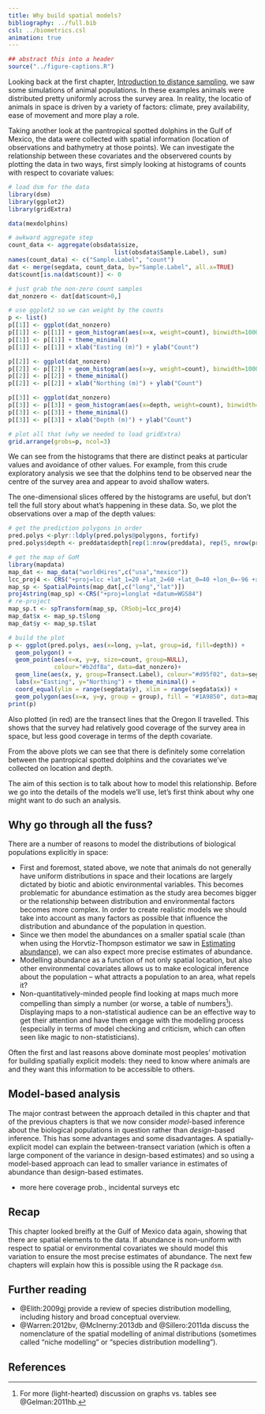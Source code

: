 ```yaml
---
title: Why build spatial models?
bibliography: ../full.bib
csl: ../biometrics.csl
animation: true
---
```


```r
## abstract this into a header
source("../figure-captions.R")
```

Looking back at the first chapter, [Introduction to distance sampling](distance-intro.html), we saw some simulations of animal populations. In these examples animals were distributed pretty uniformly across the survey area. In reality, the locatio  of animals in space is driven by a variety of factors: climate, prey availability, ease of movement and more play a role.

Taking another look at the pantropical spotted dolphins in the Gulf of Mexico, the data were collected with spatial information (location of observations and bathymetry at those points). We can investigate the relationship between these covariates and the observered counts by plotting the data in two ways, first simply looking at histograms of counts with respect to covariate values:

```r
# load dsm for the data
library(dsm)
library(ggplot2)
library(gridExtra)

data(mexdolphins)

# awkward aggregate step
count_data <- aggregate(obsdata$size,
                              list(obsdata$Sample.Label), sum)
names(count_data) <- c("Sample.Label", "count")
dat <- merge(segdata, count_data, by="Sample.Label", all.x=TRUE)
dat$count[is.na(dat$count)] <- 0

# just grab the non-zero count samples
dat_nonzero <- dat[dat$count>0,]

# use ggplot2 so we can weight by the counts
p <- list()
p[[1]] <- ggplot(dat_nonzero)
p[[1]] <- p[[1]] + geom_histogram(aes(x=x, weight=count), binwidth=100000)
p[[1]] <- p[[1]] + theme_minimal()
p[[1]] <- p[[1]] + xlab("Easting (m)") + ylab("Count")

p[[2]] <- ggplot(dat_nonzero)
p[[2]] <- p[[2]] + geom_histogram(aes(x=y, weight=count), binwidth=100000)
p[[2]] <- p[[2]] + theme_minimal()
p[[2]] <- p[[2]] + xlab("Northing (m)") + ylab("Count")

p[[3]] <- ggplot(dat_nonzero)
p[[3]] <- p[[3]] + geom_histogram(aes(x=depth, weight=count), binwidth=250)
p[[3]] <- p[[3]] + theme_minimal()
p[[3]] <- p[[3]] + xlab("Depth (m)") + ylab("Count")

# plot all that (why we needed to load gridExtra)
grid.arrange(grobs=p, ncol=3)
```

We can see from the histograms that there are distinct peaks at particular values and avoidance of other values. For example, from this crude exploratory analysis we see that the dolphins tend to be observed near the centre of the survey area and appear to avoid shallow waters.

The one-dimensional slices offered by the histograms are useful, but don't tell the full story about what's happening in these data. So, we plot the observations over a map of the depth values:

```r
# get the prediction polygons in order
pred.polys <-plyr::ldply(pred.polys@polygons, fortify)
pred.polys$depth <- preddata$depth[rep(1:nrow(preddata), rep(5, nrow(preddata)))]

# get the map of GoM
library(mapdata)
map_dat <- map_data("worldHires",c("usa","mexico"))
lcc_proj4 <- CRS("+proj=lcc +lat_1=20 +lat_2=60 +lat_0=40 +lon_0=-96 +x_0=0 +y_0=0 +ellps=GRS80 +datum=NAD83 +units=m +no_defs ")
map_sp <- SpatialPoints(map_dat[,c("long","lat")])
proj4string(map_sp) <-CRS("+proj=longlat +datum=WGS84")
# re-project
map_sp.t <- spTransform(map_sp, CRSobj=lcc_proj4)
map_dat$x <- map_sp.t$long
map_dat$y <- map_sp.t$lat

# build the plot
p <- ggplot(pred.polys, aes(x=long, y=lat, group=id, fill=depth)) +
  geom_polygon() +
  geom_point(aes(x=x, y=y, size=count, group=NULL),
             colour="#b2df8a", data=dat_nonzero)+
  geom_line(aes(x, y, group=Transect.Label), colour="#d95f02", data=segdata) +
  labs(x="Easting", y="Northing") + theme_minimal() +
  coord_equal(ylim = range(segdata$y), xlim = range(segdata$x)) +
  geom_polygon(aes(x=x, y=y, group = group), fill = "#1A9850", data=map_dat)
print(p)
```

Also plotted (in red) are the transect lines that the Oregon II travelled. This shows that the survey had relatively good coverage of the survey area in space, but less good coverage in terms of the depth covariate.

From the above plots we can see that there is definitely some correlation between the pantropical spotted dolphins and the covariates we've collected on location and depth. 

The aim of this section is to talk about how to model this relationship. Before we go into the details of the models we'll use, let's first think about why one might want to do such an analysis.

## Why go through all the fuss?

There are a number of reasons to model the distributions of biological populations explicitly in space:

  * First and foremost, stated above, we note that animals do not generally have uniform distributions in space and their locations are largely dictated by biotic and abiotic environmental variables. This becomes problematic for abundance estimation as the study area becomes bigger or the relationship between distribution and environmental factors becomes more complex. In order to create realistic models we should take into account as many factors as possible that influence the distribution and abundance of the population in question.
  * Since we then model the abundances on a smaller spatial scale (than when using the Horvtiz-Thompson estimator we saw in [Estimating abundance](distance-abundance.html)), we can also expect more precise estimates of abundance.
  * Modelling abundance as a function of not only spatial location, but also other environmental covariates allows us to make ecological inference about the population -- what attracts a population to an area, what repels it?
  * Non-quantitatively-minded people find looking at maps much more compelling than simply a number (or worse, a table of numbers[^notables]). Displaying maps to a non-statistical audience can be an effective way to get their attention and have them engage with the modelling process (especially in terms of model checking and criticism, which can often seen like magic to non-statisticians).

Often the first and last reasons above dominate most peoples' motivation for building spatially explicit models: they need to know where animals are and they want this information to be accessible to others.

## Model-based analysis


The major contrast between the approach detailed in this chapter and that of the previous chapters is that we now consider *model*-based inference about the biological populations in question rather than *design*-based inference. This has some advantages and some disadvantages. A spatially-explicit model can explain the between-transect variation (which is often a large component of the variance in design-based estimates) and so using a model-based approach can lead to smaller variance in estimates of abundance than design-based estimates.


- more here coverage prob., incidental surveys etc



## Recap

This chapter looked breifly at the Gulf of Mexico data again, showing that there are spatial elements to the data. If abundance is non-uniform with respect to spatial or environmental covariates we should model this variation to ensure the most precise estimates of abundance. The next few chapters will explain how this is possible using the R package `dsm`.


## Further reading

  * @Elith:2009gj provide a review of species distribution modelling, including history and broad conceptual overview.
  * @Warren:2012bv, @McInerny:2013db and @Sillero:2011da discuss the nomenclature of the spatial modelling of animal distributions (sometimes called "niche modelling" or "species distribution modelling").


## References

[^notables]: For more (light-hearted) discussion on graphs vs. tables see @Gelman:2011hb.


